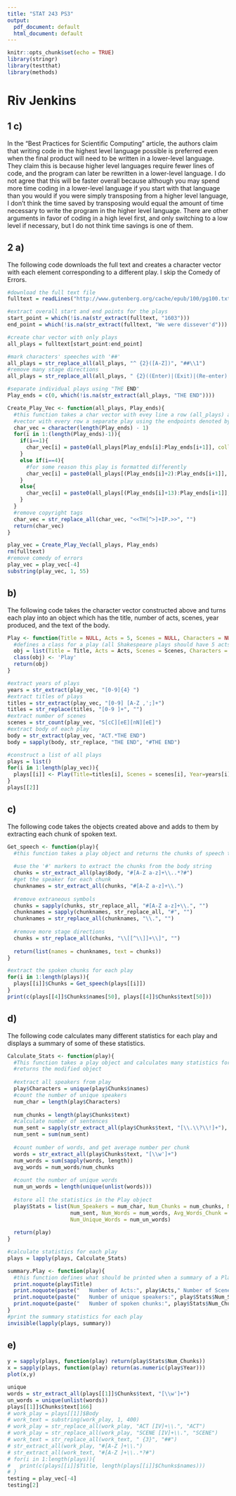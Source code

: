 ```yaml
---
title: "STAT 243 PS3"
output:
  pdf_document: default
  html_document: default
---
```


```r
knitr::opts_chunk$set(echo = TRUE)
library(stringr)
library(testthat)
library(methods)
```
# Riv Jenkins

## 1 c)

In the "Best Practices for Scientific Computing" article, the authors claim that writing code in the highest level language possible is preferred even when the final product will need to be written in a lower-level language. They claim this is because higher level languages require fewer lines of code, and the program can later be rewritten in a lower-level language.
I do not agree that this will be faster overall because although you may spend more time coding in a lower-level language if you start with that language than you would if you were simply transposing from a higher level language, I don't think the time saved by transposing would equal the amount of time necessary to write the program in the higher level language.
There are other arguments in favor of coding in a high level first, and only switching to a low level if necessary, but I do not think time savings is one of them.

## 2 a) 
The following code downloads the full text and creates a character vector with each element corresponding to a different play. I skip the Comedy of Errors.
```r
#download the full text file
fulltext = readLines("http://www.gutenberg.org/cache/epub/100/pg100.txt")
```
```r
#extract overall start and end points for the plays
start_point = which(!is.na(str_extract(fulltext, "1603")))
end_point = which(!is.na(str_extract(fulltext, "We were dissever'd"))) + 2

#create char vector with only plays
all_plays = fulltext[start_point:end_point]

#mark characters' speeches with '##'
all_plays = str_replace_all(all_plays, "^ {2}([A-Z])", "##\\1")
#remove many stage directions
all_plays = str_replace_all(all_plays, " {2}((Enter)|(Exit)|(Re-enter)|(Exeunt)).*$", "")

#separate individual plays using "THE END"
Play_ends = c(0, which(!is.na(str_extract(all_plays, "THE END"))))

Create_Play_Vec <- function(all_plays, Play_ends){
  #this function takes a char vector with evey line a row (all_plays) and returns a char
  #vector with every row a separate play using the endpoints denoted by Play_ends
  char_vec = character(length(Play_ends) - 1)
  for(i in 1:(length(Play_ends)-1)){
    if(i==1){
      char_vec[i] = paste0(all_plays[Play_ends[i]:Play_ends[i+1]], collapse = ' ')
    }
    else if(i==4){
      #for some reason this play is formatted differently
      char_vec[i] = paste0(all_plays[(Play_ends[i]+2):Play_ends[i+1]], collapse = ' ')
    }
    else{
      char_vec[i] = paste0(all_plays[(Play_ends[i]+13):Play_ends[i+1]], collapse = ' ')
    }
  }
  #remove copyright tags
  char_vec = str_replace_all(char_vec, "<<TH[^>]+IP.>>", "")
  return(char_vec)
}

play_vec = Create_Play_Vec(all_plays, Play_ends)
rm(fulltext)
#remove comedy of errors
play_vec = play_vec[-4]
substring(play_vec, 1, 55)
```

##  b) 
The following code takes the character vector constructed above and turns each play into an object which has the title, number of acts, scenes, year produced, and the text of the body.
```r
Play <- function(Title = NULL, Acts = 5, Scenes = NULL, Characters = NULL, Year = NULL, Body = NULL){
  #defines a class for a play (all Shakespeare plays should have 5 acts)
  obj = list(Title = Title, Acts = Acts, Scenes = Scenes, Characters = Characters, Year = Year, Body = Body)
  class(obj) <- 'Play'
  return(obj)
}

#extract years of plays
years = str_extract(play_vec, "[0-9]{4} ")
#extract titles of plays
titles = str_extract(play_vec, "[0-9] [A-Z ,';]+")
titles = str_replace(titles, "[0-9 ]+", "")
#extract number of scenes
scenes = str_count(play_vec, "S[cC][eE][nN][eE]")
#extract body of each play
body = str_extract(play_vec, "ACT.*THE END")
body = sapply(body, str_replace, "THE END", "#THE END")

#construct a list of all plays
plays = list()
for(i in 1:length(play_vec)){
  plays[[i]] <- Play(Title=titles[i], Scenes = scenes[i], Year=years[i], Body = body[i])
}
plays[[2]]

```

##  c)
The following code takes the objects created above and adds to them by extracting each chunk of spoken text.
```r
Get_speech <- function(play){
  #this function takes a play object and returns the chunks of speech text
  
  #use the '#' markers to extract the chunks from the body string
  chunks = str_extract_all(play$Body, "#[A-Z a-z]+\\..*?#")
  #get the speaker for each chunk
  chunknames = str_extract_all(chunks, "#[A-Z a-z]+\\.")
  
  #remove extraneous symbols
  chunks = sapply(chunks, str_replace_all, "#[A-Z a-z]+\\.", "")
  chunknames = sapply(chunknames, str_replace_all, "#", "")
  chunknames = str_replace_all(chunknames, "\\.", "")
  
  #remove more stage directions
  chunks = str_replace_all(chunks, "\\[[^\\]]+\\]", "")
  
  return(list(names = chunknames, text = chunks))
}

#extract the spoken chunks for each play
for(i in 1:length(plays)){
  plays[[i]]$Chunks = Get_speech(plays[[i]])
}
print(c(plays[[4]]$Chunks$names[50], plays[[4]]$Chunks$text[50]))

```
##  d)
The following code calculates many different statistics for each play and displays a summary of some of these statistics.
```r
Calculate_Stats <- function(play){
  #This function takes a play object and calculates many statistics for that play and then
  #returns the modified object
  
  #extract all speakers from play
  play$Characters = unique(play$Chunks$names)
  #count the number of unique speakers
  num_char = length(play$Characters)
  
  num_chunks = length(play$Chunks$text)
  #calculate number of sentences
  num_sent = sapply(str_extract_all(play$Chunks$text, "[\\.\\?\\!]+"), length)
  num_sent = sum(num_sent)
  
  #count number of words, and get average number per chunk
  words = str_extract_all(play$Chunks$text, "[\\w']+")
  num_words = sum(sapply(words, length))
  avg_words = num_words/num_chunks
  
  #count the number of unique words
  num_un_words = length(unique(unlist(words)))
  
  #store all the statistics in the Play object
  play$Stats = list(Num_Speakers = num_char, Num_Chunks = num_chunks, Num_Sentences = 
                    num_sent, Num_Words = num_words, Avg_Words_Chunk = avg_words, 
                    Num_Unique_Words = num_un_words)
  
  return(play)
}

#calculate statistics for each play
plays = lapply(plays, Calculate_Stats)
```


```r
summary.Play <- function(play){
  #this function defines what should be printed when a summary of a Play is requested
  print.noquote(play$Title)
  print.noquote(paste("   Number of Acts:", play$Acts," Number of Scenes:", play$Scenes))
  print.noquote(paste("   Number of unique speakers:", play$Stats$Num_Speakers))
  print.noquote(paste("   Number of spoken chunks:", play$Stats$Num_Chunks))
}
#print the summary statistics for each play
invisible(lapply(plays, summary))

```
##  e)
```r
y = sapply(plays, function(play) return(play$Stats$Num_Chunks))
x = sapply(plays, function(play) return(as.numeric(play$Year)))
plot(x,y)
```



```r
unique
words = str_extract_all(plays[[1]]$Chunks$text, "[\\w']+")
un_words = unique(unlist(words))
plays[[1]]$Chunks$text[166]
# work_play = plays[[1]]$Body
# work_text = substring(work_play, 1, 400)
# work_play = str_replace_all(work_play, "ACT [IV]+\\.", "ACT")
# work_play = str_replace_all(work_play, "SCENE [IV]+\\.", "SCENE")
# work_text = str_replace_all(work_text, " {3}", "##")
# str_extract_all(work_play, "#[A-Z ]+\\.")
# str_extract_all(work_text, "#[A-Z ]+\\..*?#")
# for(i in 1:length(plays)){
#   print(c(plays[[i]]$Title, length(plays[[i]]$Chunks$names)))
# }
testing = play_vec[-4]
testing[2]
```

